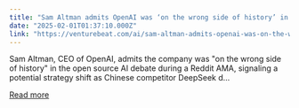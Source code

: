 ```yaml
---
title: "Sam Altman admits OpenAI was ‘on the wrong side of history’ in open source debate"
date: "2025-02-01T01:37:10.000Z"
link: "https://venturebeat.com/ai/sam-altman-admits-openai-was-on-the-wrong-side-of-history-in-open-source-debate/"
---
```


Sam Altman, CEO of OpenAI, admits the company was "on the wrong side of history" in the open source AI debate during a Reddit AMA, signaling a potential strategy shift as Chinese competitor DeepSeek d...

[Read more](https://venturebeat.com/ai/sam-altman-admits-openai-was-on-the-wrong-side-of-history-in-open-source-debate/)
